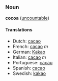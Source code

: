 ===Noun===
'''cocoa''' ([[uncountable]])

====Translations====
*Dutch: [[cacao]]
*French: [[cacao]] ''m''
*German: [[Kakao]]
*Italian: [[cacao]] ''m''
*Portuguese: [[cacau]]
*Spanish: [[cacao]]
*Swedish: [[kakao]]